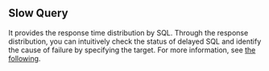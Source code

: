 ## Slow Query

It provides the response time distribution by SQL. Through the response distribution, you can intuitively check the status of delayed SQL and identify the cause of failure by specifying the target. For more information, see [the following](slow-query).
